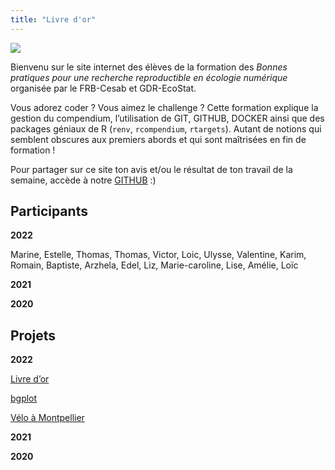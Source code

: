 ```yaml
---
title: "Livre d'or"
---
```


![](data/logo_tout_fondvert.png){fig-align="center"}

Bienvenu sur le site internet des élèves de la formation des *Bonnes pratiques pour une recherche reproductible en écologie numérique* organisée par le FRB-Cesab et GDR-EcoStat.

Vous adorez coder ? Vous aimez le challenge ? Cette formation explique la gestion du compendium, l'utilisation de GIT, GITHUB, DOCKER ainsi que des packages géniaux de R (`renv`, `rcompendium`, `rtargets`). Autant de notions qui semblent obscures aux premiers abords et qui sont maîtrisées en fin de formation !

Pour partager sur ce site ton avis et/ou le résultat de ton travail de la semaine, accède à notre [GITHUB](https://github.com/marinebnt/livretdor) :)

::: {.callout-note icon="false"}
## Participants

**2022**

Marine, Estelle, Thomas, Thomas, Victor, Loic, Ulysse, Valentine, Karim, Romain, Baptiste, Arzhela, Edel, Liz, Marie-caroline, Lise, Amélie, Loïc

**2021**

**2020**
:::

::: {.callout-note icon="false"}
## Projets

**2022**

[Livre d'or](https://github.com/marinebnt/livretdor)

[bgplot](https://github.com/victorleitejardim/bgplot)

[Vélo à Montpellier](https://github.com/valentine-fleure/VeloMtp)

**2021**

**2020**
:::
